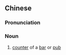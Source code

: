 ==Chinese==
{{zh-forms|s=吧台|t2=吧枱|t3=吧臺}}

===Pronunciation===
{{zh-pron
|m=bātái
|cat=n
}}

===Noun===
{{zh-noun}}

# [[counter]] of a [[bar]] or [[pub]]